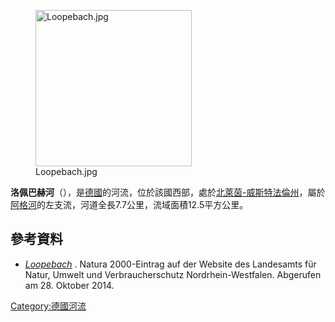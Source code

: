 {{Onesource|time=2020-08-06T04:50:34+00:00}}
{{Coord|50|58|34.66|N|7|22|11.1|E|display=title}}
[[Image:Loopebach.jpg|250px]]

'''洛佩巴赫河'''（{{lang-de|Loopebach}}），是[[德國|德國]]的河流，位於該國西部，處於[[北萊茵-威斯特法倫州|北萊茵-威斯特法倫州]]，屬於[[阿格河|阿格河]]的左支流，河道全長7.7公里，流域面積12.5平方公里。

==參考資料==
* [http://www.naturschutzinformationen-nrw.de/natura2000-meldedok/de/fachinfo/listen/meldedok/DE-5010-302 ''Loopebach''] {{Wayback|url=http://www.naturschutzinformationen-nrw.de/natura2000-meldedok/de/fachinfo/listen/meldedok/DE-5010-302 |date=20141028052859 }}. Natura 2000-Eintrag auf der Website des Landesamts für Natur, Umwelt und Verbraucherschutz Nordrhein-Westfalen. Abgerufen am 28. Oktober 2014.

{{Germany-geo-stub}}
[[Category:德國河流|Category:德國河流]]